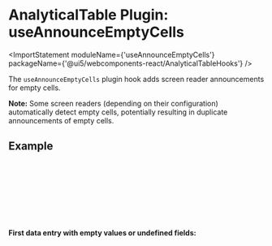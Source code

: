 
<Meta title="Data Display / AnalyticalTable / Plugin Hooks / useAnnounceEmptyCells" />

# AnalyticalTable Plugin: useAnnounceEmptyCells

<ImportStatement moduleName={'useAnnounceEmptyCells'} packageName={'@ui5/webcomponents-react/AnalyticalTableHooks'} />

The `useAnnounceEmptyCells` plugin hook adds screen reader announcements for empty cells.

**Note:** Some screen readers (depending on their configuration) automatically detect empty cells, potentially resulting in duplicate announcements of empty cells.

## Example

<Canvas sourceState="none" of={ComponentStories.PluginAnnounceEmptyCells} />

```jsx
const tableHooks = [useAnnounceEmptyCells] // this array should be memoized

<AnalyticalTable
  data={data}
  columns={columns}
  visibleRows={5}
  tableHooks={tableHooks}
/>
```

**First data entry with empty values or undefined fields:**

```js
{
  age: undefined,
  friend: {
    name: '',
    age: 0
  },
  status: 'Error'
}
```

<Footer />
